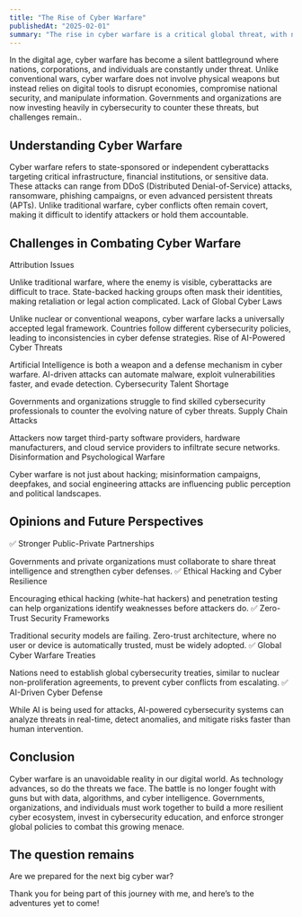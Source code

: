 ```yaml
---
title: "The Rise of Cyber Warfare"
publishedAt: "2025-02-01"
summary: "The rise in cyber warfare is a critical global threat, with nation-states, hacktivists, and cybercriminals engaging in digital conflicts that disrupt economies, infrastructure, and national security. As cyber attacks become more sophisticated, strong cybersecurity frameworks, global cooperation, and ethical hacking initiatives are essential to defend against emerging threats."
---
```


In the digital age, cyber warfare has become a silent battleground where nations, corporations, and individuals are constantly under threat. Unlike conventional wars, cyber warfare does not involve physical weapons but instead relies on digital tools to disrupt economies, compromise national security, and manipulate information. Governments and organizations are now investing heavily in cybersecurity to counter these threats, but challenges remain..

## Understanding Cyber Warfare

Cyber warfare refers to state-sponsored or independent cyberattacks targeting critical infrastructure, financial institutions, or sensitive data. These attacks can range from DDoS (Distributed Denial-of-Service) attacks, ransomware, phishing campaigns, or even advanced persistent threats (APTs). Unlike traditional warfare, cyber conflicts often remain covert, making it difficult to identify attackers or hold them accountable.

## Challenges in Combating Cyber Warfare

Attribution Issues

Unlike traditional warfare, where the enemy is visible, cyberattacks are difficult to trace. State-backed hacking groups often mask their identities, making retaliation or legal action complicated.
Lack of Global Cyber Laws

Unlike nuclear or conventional weapons, cyber warfare lacks a universally accepted legal framework. Countries follow different cybersecurity policies, leading to inconsistencies in cyber defense strategies.
Rise of AI-Powered Cyber Threats

Artificial Intelligence is both a weapon and a defense mechanism in cyber warfare. AI-driven attacks can automate malware, exploit vulnerabilities faster, and evade detection.
Cybersecurity Talent Shortage

Governments and organizations struggle to find skilled cybersecurity professionals to counter the evolving nature of cyber threats.
Supply Chain Attacks

Attackers now target third-party software providers, hardware manufacturers, and cloud service providers to infiltrate secure networks.
Disinformation and Psychological Warfare

Cyber warfare is not just about hacking; misinformation campaigns, deepfakes, and social engineering attacks are influencing public perception and political landscapes.

## Opinions and Future Perspectives

✅ Stronger Public-Private Partnerships

Governments and private organizations must collaborate to share threat intelligence and strengthen cyber defenses.
✅ Ethical Hacking and Cyber Resilience

Encouraging ethical hacking (white-hat hackers) and penetration testing can help organizations identify weaknesses before attackers do.
✅ Zero-Trust Security Frameworks

Traditional security models are failing. Zero-trust architecture, where no user or device is automatically trusted, must be widely adopted.
✅ Global Cyber Warfare Treaties

Nations need to establish global cybersecurity treaties, similar to nuclear non-proliferation agreements, to prevent cyber conflicts from escalating.
✅ AI-Driven Cyber Defense

While AI is being used for attacks, AI-powered cybersecurity systems can analyze threats in real-time, detect anomalies, and mitigate risks faster than human intervention.


## Conclusion

Cyber warfare is an unavoidable reality in our digital world. As technology advances, so do the threats we face. The battle is no longer fought with guns but with data, algorithms, and cyber intelligence. Governments, organizations, and individuals must work together to build a more resilient cyber ecosystem, invest in cybersecurity education, and enforce stronger global policies to combat this growing menace.

## The question remains

Are we prepared for the next big cyber war?

Thank you for being part of this journey with me, and here’s to the adventures yet to come!
